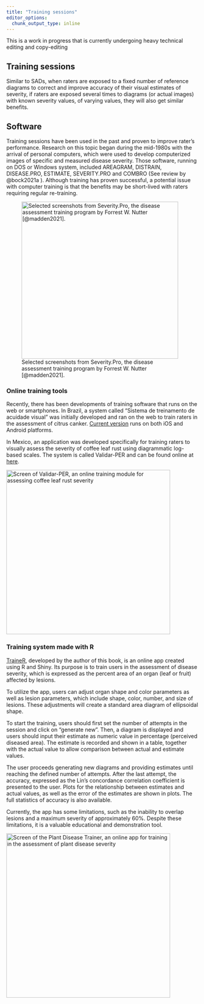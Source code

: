 ```yaml
---
title: "Training sessions"
editor_options: 
  chunk_output_type: inline
---
```


::: {.callout-note appearance="simple"}
This is a work in progress that is currently undergoing heavy technical editing and copy-editing
:::

## Training sessions

Similar to SADs, when raters are exposed to a fixed number of reference diagrams to correct and improve accuracy of their visual estimates of severity, if raters are exposed several times to diagrams (or actual images) with known severity values, of varying values, they will also get similar benefits.

## Software

Training sessions have been used in the past and proven to improve rater's performance. Research on this topic began during the mid-1980s with the arrival of personal computers, which were used to develop computerized images of specific and measured disease severity. Those software, running on DOS or Windows system, included AREAGRAM, DISTRAIN, DISEASE.PRO, ESTIMATE, SEVERITY.PRO and COMBRO (See review by @bock2021a ). Although training has proven successful, a potential issue with computer training is that the benefits may be short-lived with raters requiring regular re-training.

![Selected screenshots from Severity.Pro, the disease assessment training program by Forrest W. Nutter [@madden2021].](imgs/severitypro.png){#fig-severitypro style="float:left; margin-right: 30px" width="411"}

### Online training tools

Recently, there has been developments of training software that runs on the web or smartphones. In Brazil, a system called "Sistema de treinamento de acuidade visual" was initially developed and ran on the web to train raters in the assessment of citrus canker. [Current version](http://sitav.pga.uem.br/index.php?menu=app) runs on both iOS and Android platforms.

In Mexico, an application was developed specifically for training raters to visually assess the severity of coffee leaf rust using diagrammatic log-based scales. The system is called Validar-PER and can be found online at [here](http://royacafe.lanref.org.mx/ValidarPer/app/index.php).

[![Screen of Validar-PER, an online training module for assessing coffee leaf rust severity](imgs/validar-per.png){#fig-validar width="430"}](http://royacafe.lanref.org.mx/ValidarPer/app/index.php)

### Training system made with R

[TraineR](https://edelponte.shinyapps.io/traineR/), developed by the author of this book, is an online app created using R and Shiny. Its purpose is to train users in the assessment of disease severity, which is expressed as the percent area of an organ (leaf or fruit) affected by lesions.

To utilize the app, users can adjust organ shape and color parameters as well as lesion parameters, which include shape, color, number, and size of lesions. These adjustments will create a standard area diagram of ellipsoidal shape.

To start the training, users should first set the number of attempts in the session and click on "generate new". Then, a diagram is displayed and users should input their estimate as numeric value in percentage (perceived diseased area). The estimate is recorded and shown in a table, together with the actual value to allow comparison between actual and estimate values.

The user proceeds generating new diagrams and providing estimates until reaching the defined number of attempts. After the last attempt, the accuracy, expressed as the Lin's concordance correlation coefficient is presented to the user. Plots for the relationship between estimates and actual values, as well as the error of the estimates are shown in plots. The full statistics of accuracy is also available.

Currently, the app has some limitations, such as the inability to overlap lesions and a maximum severity of approximately 60%. Despite these limitations, it is a valuable educational and demonstration tool.

[![Screen of the Plant Disease Trainer, an online app for training in the assessment of plant disease severity](imgs/trainer.png){#fig-trainer width="430"}](https://edelponte.shinyapps.io/traineR/)
